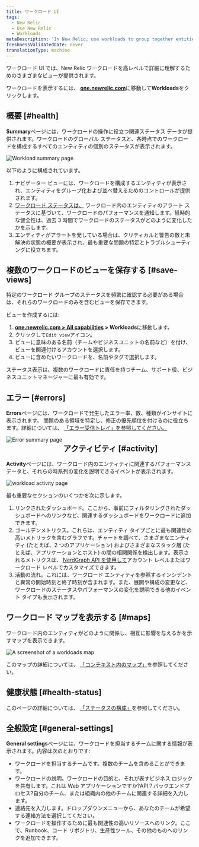 ```yaml
---
title: ワークロード UI
tags:
  - New Relic
  - Use New Relic
  - Workloads
metaDescription: 'In New Relic, use workloads to group together entities that make up a specific business service, making it easier to isolate and troubleshoot issues.'
freshnessValidatedDate: never
translationType: machine
---
```


ワークロード UI では、New Relic ワークロードを高レベルで詳細に理解するためのさまざまなビューが提供されます。

ワークロードを表示するには、 <DNT>**[one.newrelic.com](https://one.newrelic.com/all-capabilities)**</DNT>に移動して<DNT>**Workloads**</DNT>をクリックします。

## 概要 [#health]

<DNT>**Summary**</DNT>ページには、ワークロードの操作に役立つ関連ステータス データが提供されます。ワークロードのグローバル ステータスと、各時点でのワークロードを構成するすべてのエンティティの個別のステータスが表示されます。

<img title="Workload summary page" alt="Workload summary page" src="/images/workloads_screenshot-crop_workload-summary-page.webp" />

以下のように構成されています。

1. ナビゲーター ビューには、ワークロードを構成するエンティティが表示され、エンティティをグループ化および並べ替えるためのコントロールが提供されます。
2. [ワークロード ステータスは、](/docs/new-relic-one/use-new-relic-one/workloads/workload-status-views-notifications/) ワークロード内のエンティティのアラート ステータスに基づいて、ワークロードのパフォーマンスを通知します。経時的な健全性は、過去 3 時間でワークロードのステータスがどのように変化したかを示します。
3. エンティティがアラートを発している場合は、クリティカルと警告の数と未解決の状態の概要が表示され、最も重要な問題の特定とトラブルシューティングに役立ちます。

## 複数のワークロードのビューを保存する [#save-views]

特定のワークロード グループのステータスを頻繁に確認する必要がある場合は、それらのワークロードのみを含むビューを保存できます。

ビューを作成するには:

1. <DNT>**[one.newrelic.com &gt; All capabilities](https://one.newrelic.com/all-capabilities) &gt; Workloads**</DNT>に移動します。
2. クリックして<Icon name="fe-edit-2" />`Edit view`アイコン。
3. ビューに意味のある名前（チームやビジネスユニットの名前など）を付け、ビューを関連付けるアカウントを選択します。
4. ビューに含めたいワークロードを、名前やタグで選択します。

ステータス表示は、複数のワークロードに責任を持つチーム、サポート役、ビジネスユニットマネージャーに最も有効です。

## エラー [#errors]

<DNT>**Errors**</DNT>ページには、ワークロードで発生したエラー率、数、種類がインサイトに表示されます。 問題のある領域を特定し、修正の優先順位を付けるのに役立ちます。詳細については、 [「エラー受信トレイ」を参照してください。](/docs/errors-inbox/getting-started/)

<img align="left" title="Error page" alt="Error summary page" src="/images/workload-error.webp" />

## アクティビティ [#activity]

<DNT>**Activity**</DNT>ページには、ワークロード内のエンティティに関連するパフォーマンス データと、それらの時系列の変化を説明できるイベントが表示されます。

<img title="workload activity page" alt="workload activity page" src="/images/workloads_screenshot-crop_workload-activity-page.webp" />

最も重要なセクションのいくつかを次に示します。

1. リンクされたダッシュボード。ここから、事前にフィルタリングされたダッシュボードへのリンクなど、関連するダッシュボードをワークロードに追加できます。
2. ゴールデンメトリクス。これらは、エンティティ タイプごとに最も関連性の高いメトリックを含むグラフです。チャートを調べて、さまざまなエンティティ (たとえば、2 つのアプリケーション) およびさまざまなスタック層 (たとえば、アプリケーションとホスト) の間の相関関係を検出します。表示されるメトリクスは、 [NerdGraph API を使用して](/docs/apis/nerdgraph/examples/golden-metrics-entities-nerdgraph-api-tutorial/#customize-golden-metrics)アカウント レベルまたはワークロード レベルでカスタマイズできます。
3. 活動の流れ。これには、ワークロード エンティティを参照するインシデントと異常の開始時刻と終了時刻が含まれます。また、展開や構成の変更など、ワークロードのステータスやパフォーマンスの変化を説明できる他のイベント タイプも表示されます。

## ワークロード マップを表示する [#maps]

ワークロード内のエンティティがどのように関係し、相互に影響を与えるかを示すマップを表示できます。

<img title="Workloads map" alt="A screenshot of a workloads map" src="/images/workloads_screenshot-crop_workload-map.webp" />

このマップの詳細については、 [「コンテキスト内のマップ」](/docs/new-relic-solutions/new-relic-one/ui-data/maps-in-context)を参照してください。

## 健康状態 [#health-status]

このページの詳細については、 [「ステータスの構成」](/docs/new-relic-solutions/new-relic-one/workloads/workload-status-configuration)を参照してください。

## 全般設定 [#general-settings]

<DNT>**General settings**</DNT>ページには、ワークロードを担当するチームに関する情報が表示されます。内容は次のとおりです:

* ワークロードを担当するチームです。複数のチームを含めることができます。
* ワークロードの説明。ワークロードの目的と、それが表すビジネス ロジックを共有します。これは Web アプリケーションですか?API？バックエンドプロセス?自分のチーム、または組織内の他のチームに関連する詳細を入力します。
* 連絡先を入力します。ドロップダウンメニューから、あなたのチームが希望する連絡方法を選択してください。
* ワークロードを操作するために最も関連性の高いリソースへのリンク。ここで、Runbook、コード リポジトリ、生産性ツール、その他のものへのリンクを追加できます。